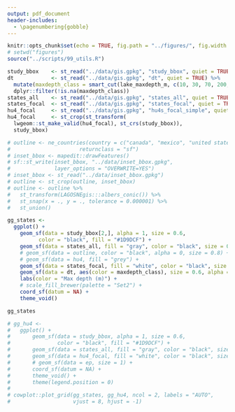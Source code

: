 ```yaml
---
output: pdf_document
header-includes: 
  - \pagenumbering{gobble}
---
```


```r
knitr::opts_chunk$set(echo = TRUE, fig.path = "../figures/", fig.width = 6.5, fig.height = 4.5)
# setwd("figures")
source("../scripts/99_utils.R")
```

```r
study_bbox    <- st_read("../data/gis.gpkg", "study_bbox", quiet = TRUE)
dt            <- st_read("../data/gis.gpkg", "dt", quiet = TRUE) %>%
  mutate(maxdepth_class = smart_cut(lake_maxdepth_m, c(10, 30, 70, 200, Inf))) %>%
  dplyr::filter(!is.na(maxdepth_class))
states_all    <- st_read("../data/gis.gpkg", "states_all", quiet = TRUE)
states_focal  <- st_read("../data/gis.gpkg", "states_focal", quiet = TRUE)
hu4_focal     <- st_read("../data/gis.gpkg", "hu4s_focal_simple", quiet = TRUE)
hu4_focal     <- st_crop(st_transform(
  lwgeom::st_make_valid(hu4_focal), st_crs(study_bbox)), 
  study_bbox)

# outline <- ne_countries(country = c("canada", "mexico", "united states of america"), 
#                      returnclass = "sf")
# inset_bbox <- mapedit::drawFeatures()
# sf::st_write(inset_bbox, "../data/inset_bbox.gpkg", 
#              layer_options = "OVERWRITE=YES")
# inset_bbox <- st_read("../data/inset_bbox.gpkg")
# outline <- st_crop(outline, inset_bbox)
# outline <- outline %>%
#   st_transform(LAGOSNEgis:::albers_conic()) %>%
#   st_snap(x = ., y = ., tolerance = 0.000001) %>%
#   st_union()

gg_states <- 
  ggplot() + 
    geom_sf(data = study_bbox[2,], alpha = 1, size = 0.6, 
          color = "black", fill = "#1D9DCF") +
    geom_sf(data = states_all, fill = "gray", color = "black", size = 0.3) +
    # geom_sf(data = outline, color = "black", alpha = 0, size = 0.8) +
    # geom_sf(data = hu4, fill = "grey") +
    geom_sf(data = states_focal, fill = "white", color = "black", size = 0.4) + 
    geom_sf(data = dt, aes(color = maxdepth_class), size = 0.6, alpha = 0.8) +
    labs(color = "Max depth (m)") +
    # scale_fill_brewer(palette = "Set2") +
    coord_sf(datum = NA) +
    theme_void()

gg_states

# gg_hu4 <- 
#   ggplot() + 
#       geom_sf(data = study_bbox, alpha = 1, size = 0.6, 
#               color = "black", fill = "#1D9DCF") +
#       geom_sf(data = states_all, fill = "gray", color = "black", size = 0.3) +
#       geom_sf(data = hu4_focal, fill = "white", color = "black", size = 0.4) +
#       # geom_sf(data = ep, size = 1) +
#       coord_sf(datum = NA) +
#       theme_void() + 
#       theme(legend.position = 0)
# 
# cowplot::plot_grid(gg_states, gg_hu4, ncol = 2, labels = "AUTO", 
#                    vjust = 8, hjust = -1)
```
